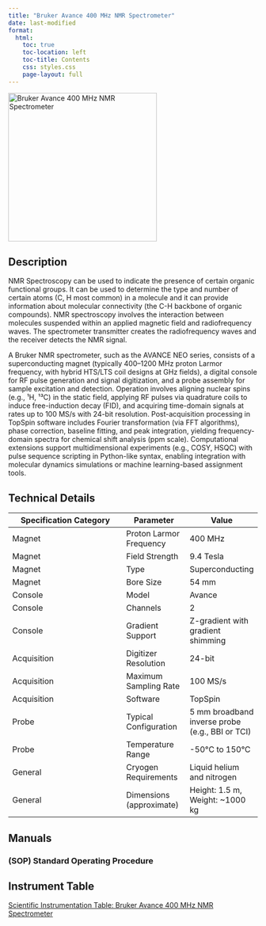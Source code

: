 ```yaml
---
title: "Bruker Avance 400 MHz NMR Spectrometer"
date: last-modified
format:
  html:
    toc: true
    toc-location: left
    toc-title: Contents
    css: styles.css
    page-layout: full
---
```


![](/assets/images/Bruker-Avance-NMR-400MHz-Spectrometer-front.jpg "Bruker Avance 400 MHz NMR Spectrometer"){fig-align="left" width=300}


## Description

NMR Spectroscopy can be used to indicate the presence of certain organic functional groups. It can be used to determine the type and number of certain atoms (C, H most common) in a molecule and it can provide information about molecular connectivity (the C-H backbone of organic compounds). NMR spectroscopy involves the interaction between molecules suspended within an applied magnetic field and radiofrequency waves. The spectrometer transmitter creates the radiofrequency waves and the receiver detects the NMR signal.

A Bruker NMR spectrometer, such as the AVANCE NEO series, consists of a superconducting magnet (typically 400–1200 MHz proton Larmor frequency, with hybrid HTS/LTS coil designs at GHz fields), a digital console for RF pulse generation and signal digitization, and a probe assembly for sample excitation and detection. Operation involves aligning nuclear spins (e.g., ¹H, ¹³C) in the static field, applying RF pulses via quadrature coils to induce free-induction decay (FID), and acquiring time-domain signals at rates up to 100 MS/s with 24-bit resolution. Post-acquisition processing in TopSpin software includes Fourier transformation (via FFT algorithms), phase correction, baseline fitting, and peak integration, yielding frequency-domain spectra for chemical shift analysis (ppm scale). Computational extensions support multidimensional experiments (e.g., COSY, HSQC) with pulse sequence scripting in Python-like syntax, enabling integration with molecular dynamics simulations or machine learning-based assignment tools.

## Technical Details

| Specification Category | Parameter | Value |
|-----------------------|-----------|-------|
| Magnet                | Proton Larmor Frequency | 400 MHz |
| Magnet                | Field Strength | 9.4 Tesla |
| Magnet                | Type | Superconducting |
| Magnet                | Bore Size | 54 mm |
| Console               | Model | Avance |
| Console               | Channels | 2 |
| Console               | Gradient Support | Z-gradient with gradient shimming |
| Acquisition           | Digitizer Resolution | 24-bit |
| Acquisition           | Maximum Sampling Rate | 100 MS/s |
| Acquisition           | Software | TopSpin |
| Probe                 | Typical Configuration | 5 mm broadband inverse probe (e.g., BBI or TCI) |
| Probe                 | Temperature Range | -50°C to 150°C |
| General               | Cryogen Requirements | Liquid helium and nitrogen |
| General               | Dimensions (approximate) | Height: 1.5 m, Weight: ~1000 kg |

## Manuals

### (SOP) Standard Operating Procedure


## Instrument Table

[Scientific Instrumentation Table: Bruker Avance 400 MHz NMR Spectrometer](/Instrumentation/SI-Table-Bruker-Avance-400MHz-NMR.qmd)